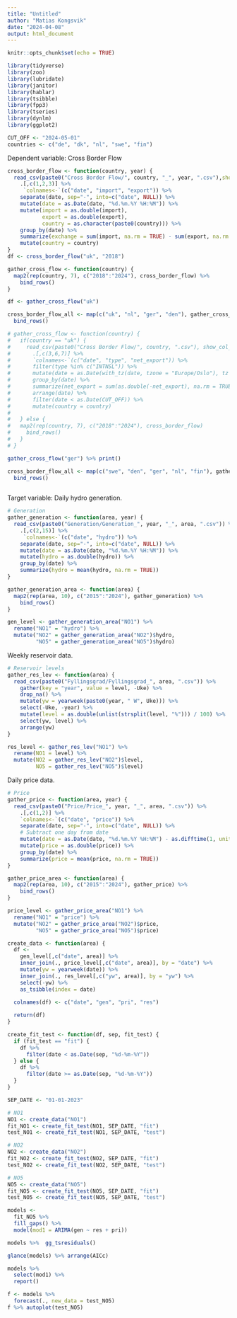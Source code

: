 ```yaml
---
title: "Untitled"
author: "Matias Kongsvik"
date: "2024-04-08"
output: html_document
---
```


```r
knitr::opts_chunk$set(echo = TRUE)
```

```r
library(tidyverse)
library(zoo)
library(lubridate)
library(janitor)
library(hablar)
library(tsibble)
library(fpp3)
library(tseries)
library(dynlm)
library(ggplot2)
```

```r
CUT_OFF <- "2024-05-01"
countries <- c("de", "dk", "nl", "swe", "fin")

```


Dependent variable: Cross Border Flow
```r

cross_border_flow <- function(country, year) {
  read_csv(paste0("Cross Border Flow/", country, "_", year, ".csv"),show_col_types = FALSE) %>% 
    .[,c(1,2,3)] %>% 
     `colnames<-`(c("date", "import", "export")) %>% 
    separate(date, sep="-", into=c("date", NULL)) %>% 
    mutate(date = as.Date(date, "%d.%m.%Y %H:%M")) %>% 
    mutate(import = as.double(import),
           export = as.double(export),
           country = as.character(paste0(country))) %>% 
    group_by(date) %>%
    summarize(exchange = sum(import, na.rm = TRUE) - sum(export, na.rm = TRUE)) %>% 
    mutate(country = country)
}
df <- cross_border_flow("uk", "2018")

gather_cross_flow <- function(country) {
  map2(rep(country, 7), c("2018":"2024"), cross_border_flow) %>% 
    bind_rows()
}

df <- gather_cross_flow("uk")

cross_border_flow_all <- map(c("uk", "nl", "ger", "den"), gather_cross_flow) %>%
  bind_rows()

# gather_cross_flow <- function(country) {
#   if(country == "uk") {
#     read_csv(paste0("Cross Border Flow/", country, ".csv"), show_col_types = FALSE) %>% 
#       .[,c(3,6,7)] %>% 
#       `colnames<-`(c("date", "type", "net_export")) %>% 
#       filter(type %in% c("INTNSL")) %>% 
#       mutate(date = as.Date(with_tz(date, tzone = "Europe/Oslo"), tz = "Europe/Oslo")) %>%
#       group_by(date) %>%
#       summarize(net_export = sum(as.double(-net_export), na.rm = TRUE)) %>%
#       arrange(date) %>%
#       filter(date < as.Date(CUT_OFF)) %>%
#       mutate(country = country)
#       
#   } else {
#   map2(rep(country, 7), c("2018":"2024"), cross_border_flow)
#     bind_rows() 
#   }
# }

gather_cross_flow("ger") %>% print()

cross_border_flow_all <- map(c("swe", "den", "ger", "nl", "fin"), gather_cross_flow) %>% 
  bind_rows()
               

```


Target variable: Daily hydro generation. 

```r
# Generation
gather_generation <- function(area, year) {
  read_csv(paste0("Generation/Generation_", year, "_", area, ".csv")) %>% 
    .[,c(2,15)] %>% 
     `colnames<-`(c("date", "hydro")) %>% 
    separate(date, sep="-", into=c("date", NULL)) %>% 
    mutate(date = as.Date(date, "%d.%m.%Y %H:%M")) %>% 
    mutate(hydro = as.double(hydro)) %>%  
    group_by(date) %>% 
    summarize(hydro = mean(hydro, na.rm = TRUE))
}

gather_generation_area <- function(area) {
  map2(rep(area, 10), c("2015":"2024"), gather_generation) %>% 
    bind_rows() 
}

gen_level <- gather_generation_area("NO1") %>% 
  rename("NO1" = "hydro") %>% 
  mutate("NO2" = gather_generation_area("NO2")$hydro,
         "NO5" = gather_generation_area("NO5")$hydro)
```


Weekly reservoir data.

```r
# Reservoir levels
gather_res_lev <- function(area) {
  read_csv(paste0("Fyllingsgrad/Fyllingsgrad_", area, ".csv")) %>% 
    gather(key = "year", value = level, -Uke) %>% 
    drop_na() %>% 
    mutate(yw = yearweek(paste0(year, " W", Uke))) %>% 
    select(-Uke, -year) %>% 
    mutate(level = as.double(unlist(strsplit(level, "%"))) / 100) %>% 
    select(yw, level) %>% 
    arrange(yw)
}

res_level <- gather_res_lev("NO1") %>% 
  rename(NO1 = level) %>% 
  mutate(NO2 = gather_res_lev("NO2")$level, 
         NO5 = gather_res_lev("NO5")$level)
```

Daily price data.

```r
# Price
gather_price <- function(area, year) {
  read_csv(paste0("Price/Price_", year, "_", area, ".csv")) %>% 
    .[,c(1,2)] %>% 
    `colnames<-`(c("date", "price")) %>% 
    separate(date, sep="-", into=c("date", NULL)) %>%
    # Subtract one day from date 
    mutate(date = as.Date(date, "%d.%m.%Y %H:%M") - as.difftime(1, unit="days")) %>% 
    mutate(price = as.double(price)) %>%  
    group_by(date) %>% 
    summarize(price = mean(price, na.rm = TRUE))
}

gather_price_area <- function(area) {
  map2(rep(area, 10), c("2015":"2024"), gather_price) %>% 
    bind_rows()
}

price_level <- gather_price_area("NO1") %>% 
  rename("NO1" = "price") %>% 
  mutate("NO2" = gather_price_area("NO2")$price,
         "NO5" = gather_price_area("NO5")$price)
```


```r
create_data <- function(area) {
  df <- 
    gen_level[,c("date", area)] %>% 
    inner_join(., price_level[,c("date", area)], by = "date") %>% 
    mutate(yw = yearweek(date)) %>% 
    inner_join(., res_level[,c("yw", area)], by = "yw") %>% 
    select(-yw) %>% 
    as_tsibble(index = date)
  
  colnames(df) <- c("date", "gen", "pri", "res")

  return(df)
}

create_fit_test <- function(df, sep, fit_test) {
  if (fit_test == "fit") {
    df %>% 
      filter(date < as.Date(sep, "%d-%m-%Y"))
  } else {
    df %>% 
      filter(date >= as.Date(sep, "%d-%m-%Y"))
  }
}

SEP_DATE <- "01-01-2023"

# NO1
NO1 <- create_data("NO1")
fit_NO1 <- create_fit_test(NO1, SEP_DATE, "fit")
test_NO1 <- create_fit_test(NO1, SEP_DATE, "test")

# NO2
NO2 <- create_data("NO2")
fit_NO2 <- create_fit_test(NO2, SEP_DATE, "fit")
test_NO2 <- create_fit_test(NO2, SEP_DATE, "test")

# NO5
NO5 <- create_data("NO5")
fit_NO5 <- create_fit_test(NO5, SEP_DATE, "fit")
test_NO5 <- create_fit_test(NO5, SEP_DATE, "test")

```


```r
models <- 
  fit_NO5 %>% 
  fill_gaps() %>%
  model(mod1 = ARIMA(gen ~ res + pri))
```

```r
models %>%  gg_tsresiduals()
```


```r
glance(models) %>% arrange(AICc)
```
```r
models %>% 
  select(mod1) %>% 
  report()

```


```r
f <- models %>% 
  forecast(., new_data = test_NO5)
f %>% autoplot(test_NO5)

```

